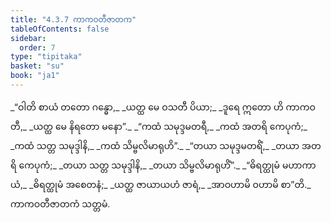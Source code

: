 ```yaml
---
title: "4.3.7 ကာကဝတီဇာတက"
tableOfContents: false
sidebar:
  order: 7
type: "tipitaka"
basket: "su"
book: "ja1"
---
```



<DynamicBreadcrumb />

<Division number="105" book="ja1" e="ch" v="22" p="106">

<Paragraph number="1017" type="verses" book="ja1">
_“ဝါတိ စာယံ တတော ဂန္ဓော,_  
_ယတ္ထ မေ ဝသတီ ပိယာ;_  
_ဒူရေ ဣတော ဟိ ကာကဝတီ,_  
_ယတ္ထ မေ နိရတော မနော”._  

</Paragraph>

</Division>
<Division number="106" book="ja1" e="ch" v="22" p="106">

<Paragraph number="1018" type="verses" book="ja1">
_“ကထံ သမုဒ္ဒမတရီ,_  
_ကထံ အတရိ ကေပုကံ;_  
_ကထံ သတ္တ သမုဒ္ဒါနိ,_  
_ကထံ သိမ္ဗလိမာရုဟိ”._  

</Paragraph>

</Division>
<Division number="107" book="ja1" e="ch" v="22" p="106">

<Paragraph number="1019" type="verses" book="ja1">
_“တယာ သမုဒ္ဒမတရိံ,_  
_တယာ အတရိ ကေပုကံ;_  
_တယာ သတ္တ သမုဒ္ဒါနိ,_  
_တယာ သိမ္ဗလိမာရုဟိံ”._  

</Paragraph>

</Division>
<Division number="108" book="ja1" e="ch" v="22" p="107">

<Paragraph number="1020" type="verses" book="ja1">
_“ဓိရတ္ထုမံ မဟာကာယံ,_  
_ဓိရတ္ထုမံ အစေတနံ;_  
_ယတ္ထ ဇာယာယဟံ ဇာရံ,_  
_အာဝဟာမိ ဝဟာမိ စာ”တိ._  


</Paragraph>
</Division>

<Paragraph number="1021" type="center" book="ja1">
ကာကဝတီဇာတကံ သတ္တမံ.
</Paragraph>